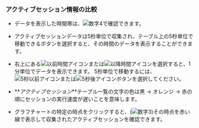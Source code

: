 ### アクティブセッション情報の比較

<ProdImg img='db-compare-count-trend-activesession.png' desc='アクティブセッション' />

-   データを表示した時間帯は、![数字4](/img/number-04.png)で確認できます。

-   アクティブセッションデータは5秒単位で収集され、テーブル上の5秒単位で移動できるボタンを選択すると、その時間のデータを表示することができます。

-   右上にある![以前時間アイコン](/img/ico-left-time.svg)または![以降時間アイコン](/img/ico-right-time.svg)を選択すると、1分単位でデータを表示できます。 5秒単位で移動するには、![5秒以前アイコン](/img/ic-caret-left.svg)または![5秒後アイコン](/img/ic-caret-right.svg)ボタンを選択してください。

-   **_アクティブセッション_**テーブル一覧の文字の色は黒 → <span class='slow'>オレンジ</span> → <span class='vslow'>赤</span>の順にセッションの実行速度が遅いことを意味します。

-   グラフチャートの特定の時点をクリックすると、(![数字3](/img/number-03.png))その時点を赤い線で表示して収集されたアクティブセッションを確認できます。
